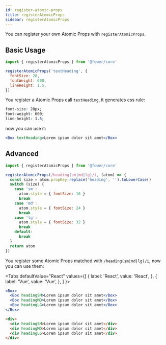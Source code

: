 ```yaml
---
id: register-atomic-props
title: registerAtomicProps
sidebar: registerAtomicProps
---
```



You can register your own Atomic Props with `registerAtomicProps`.

## Basic Usage

```js
import { registerAtomicProps } from '@fower/core'

registerAtomicProps('textHeading', {
  fontSize: 28,
  fontWeight: 600,
  lineHeight: 1.5,
})
```

You register a Atomic Props call `textHeading`, it generates css rule:

```css
font-size: 28px;
font-weight: 600;
line-height: 1.5;
```

now you can use it:

```jsx live
<Box textHeading>Lorem ipsum dolor sit amet</Box>
```

## Advanced

```js
import { registerAtomicProps } from '@fower/core'

registerAtomicProps(/heading(sm|md|lg)/i, (atom) => {
  const size = atom.propKey.replace('heading', '').toLowerCase()
  switch (size) {
    case 'sm':
      atom.style = { fontSize: 16 }
      break
    case 'md':
      atom.style = { fontSize: 24 }
      break
    case 'lg':
      atom.style = { fontSize: 32 }
      break
    default:
      break
  }
  return atom
})
```

You register some Atomic Props matched with `/heading(sm|md|lg)/i`, now you can use them:

<Tabs
  defaultValue="React"
  values={[
    { label: 'React', value: 'React', },
    { label: 'Vue', value: 'Vue', },
  ]
}>
<TabItem value="React">

```jsx live
<Box>
  <Box headingSM>Lorem ipsum dolor sit amet</Box>
  <Box headingMD>Lorem ipsum dolor sit amet</Box>
  <Box headingLG>Lorem ipsum dolor sit amet</Box>
</Box>
```

</TabItem>
<TabItem value="Vue">

```html
<div>
  <div headingSM>Lorem ipsum dolor sit amet</div>
  <div headingMD>Lorem ipsum dolor sit amet</div>
  <div headingLG>Lorem ipsum dolor sit amet</div>
</div>
```

</TabItem>
</Tabs>
